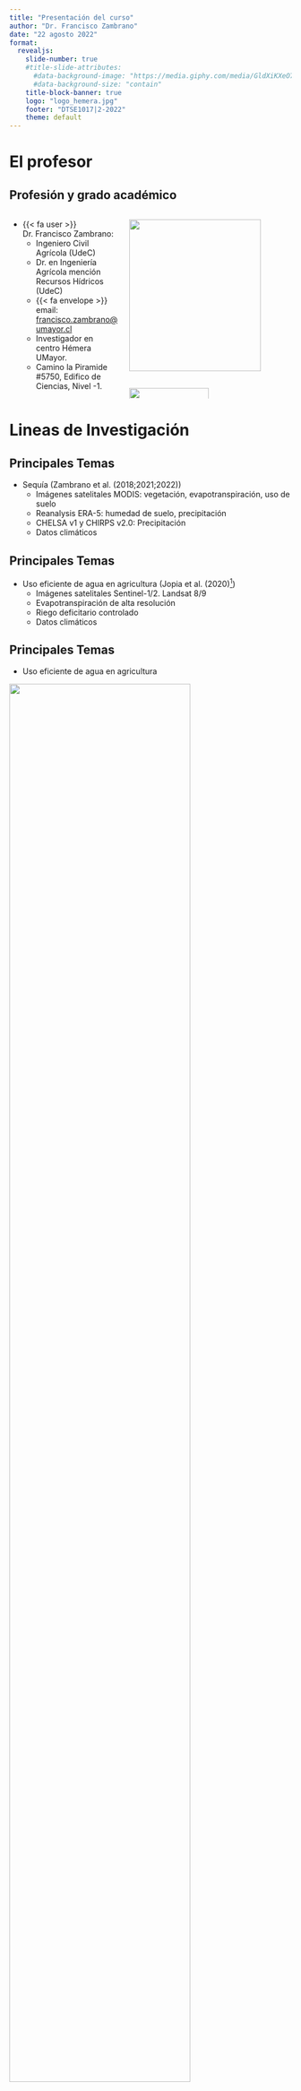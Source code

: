 ```yaml
---
title: "Presentación del curso"
author: "Dr. Francisco Zambrano"
date: "22 agosto 2022"
format: 
  revealjs:
    slide-number: true
    #title-slide-attributes: 
      #data-background-image: "https://media.giphy.com/media/GldXiKXeO7hpczEHxt/giphy.gif"
      #data-background-size: "contain"
    title-block-banner: true
    logo: "logo_hemera.jpg"
    footer: "DTSE1017|2-2022"
    theme: default
---
```


# El profesor {background-color="lightblue"}

## Profesión y grado académico {.smaller}

::: columns
::: {.column width="40%"}
::: incremental
-   {{< fa user >}} Dr. Francisco Zambrano:
    -   Ingeniero Civil Agrícola (UdeC)
    -   Dr. en Ingeniería Agrícola mención Recursos Hídricos (UdeC)
    -   {{< fa envelope >}} email: [francisco.zambrano\@umayor.cl](mailto:francisco.zambrano@umayor.cl)
    -   Investigador en centro Hémera UMayor.
    -   Camino la Piramide #5750, Edifico de Ciencias, Nivel -1.
:::
:::

::: {.column width="60%"}
::: r-stack
![](../img/google-scholar1.png){.fragment align="center" width="90%"} ![](../img/google-scholar2.png){.fragment align="center" width="70%" height="250"}
:::
:::
:::

# Lineas de Investigación {background-color="orange"}

##  {background-image="https://media.giphy.com/media/1hBVgVAst7sZAQRdWl/giphy.gif" background-size="contain"}

## Principales Temas

::: incremental
-   Sequía (Zambrano et al. (2018;2021;2022))
    -   Imágenes satelitales MODIS: vegetación, evapotranspiración, uso de suelo
    -   Reanalysis ERA-5: humedad de suelo, precipitación
    -   CHELSA v1 y CHIRPS v2.0: Precipitación
    -   Datos climáticos
:::

##  {background-image="../img/map_study_area_join.png" background-size="contain"}

##  {background-image="../img/map_zcNDVI_ts.png" background-size="contain"}

## Principales Temas

-   Uso eficiente de agua en agricultura (Jopia et al. (2020)[^1])
    -   Imágenes satelitales Sentinel-1/2. Landsat 8/9
    -   Evapotranspiración de alta resolución
    -   Riego deficitario controlado
    -   Datos climáticos

[^1]: Jopia, A.; Zambrano, F.; Pérez-Martínez, W.; Vidal-Páez, P.; Molina, J.; de la Hoz Mardones, F. Time-Series of Vegetation Indices (VNIR/SWIR) Derived from Sentinel-2 (A/B) to Assess Turgor Pressure in Kiwifruit. ISPRS Int. J. Geo-Inf. 2020, 9, 641. https://doi.org/10.3390/ijgi9110641

## Principales Temas

-   Uso eficiente de agua en agricultura

![](../img/wue1_satelite.png){width="80%" fig-align="center"}

## Principales Temas

-   Uso eficiente de agua en agricultura

![](../img/wue2_satelite.png){width="80%" fig-align="center"}

## Principales Temas

-   Monitoreo de fenología y estimación de producción (trigo y maíz)
    -   Imagenes satelitales Sentinel-2
    -   Derivación de índices espectrales
    -   Cálculo de índice de área foliar (LAI)
    -   Muestreo de biomasa vegetal

## Principales Temas

-   Monitoreo de fenología y estimación de producción

![](../img/map_study_chile_globe_H_VB.png){width="80%" fig-align="center"}

## Principales Temas

-   Monitoreo de fenología y estimación de producción

![](../img/fenolgia_indices_temporada.png){width="80%" fig-align="center"}

# Proyectos {background-color="lightblue"}

## Director: {.smaller}

1.  Fondecyt de Iniciación `N°11190360` (ANID)
    -   `Título:` The impact of weather variability on wheat and maize production: an improved early warning model for agricultural drought
    -   `Monto:` \~100 \$MM
    -   `Periodo:` 2019-2023

::: {layout-nrow="1"}
![](../img/fondecyt_ini1.jpeg){width="200"} ![](../img/fondecyt_ini2.jpeg){width="200"} ![](../img/fondecyt_ini3.jpeg){width="200"} ![](../img/fondecyt_ini5.jpeg){width="200"} ![](../img/fondecyt_ini6.jpeg){width="200"}
:::

## Director: {.smaller}

2.  Fondef Idea `ID21|10297` (ANID)
    -   `Título:` SatOri: Sistema Satelital para Optimización de Riego
    -   `Monto:` \~200 \$MM
    -   `Periodo:` 2022-2024

::: {layout-nrow="2"}
![](../img/fondef_idea1.jpeg){width="200"} ![](../img/fondef_idea2.jpeg){width="200"} ![](../img/fondef_idea3.jpeg){width="200"} ![](../img/fondef_idea4.jpeg){width="200"}
:::

## Director: {.smaller}

3.  Fondo Estrategíco en Sequía `FSEQ210022` (ANID)
    -   `Título:` A multi-scale drought observatory for Chile: an early warning system to mitigate agricultural and ecological impacts
    -   `Monto:` \~300 \$MM
    -   `Periodo:` 2022-2023

::: {layout-nrow="1"}
![](../img/visita_dirk1.jpeg){width="300"} ![](../img/visita_dirk4.jpeg){width="200"} ![](../img/visita_anton2.jpeg){width="200"} ![](../img/visita_anton3.jpeg){width="200"}
:::

## Otras colaboraciones en proyectos {.smaller}

-   `Fondecyt regular:` MULTIVARIATE DROUGHT MONITOR SYSTEM: BIOPHYSICAL MODELLING, REMOTE SENSING AND HYDROCLIMATIC INFORMATION FOR DROUGHT ANALYISIS AND FORECASTING IN AGRICULTURE.
    -   `Institución:` Universidad Católica
    -   `Periodo:` 2021-2024
    -   `Inv. Responsable:` Dr. Francisco Meza
-   `Anillo`: Modeling of Epigenetic Gene Regulatory Networks in sweet cherry floral buds in response to differential seasonal climate conditions
    -   `Institución:` Universidad Mayor
    -   `Periodo:` 2021-2024
    -   `Inv. Responsable:` Dra. Andrea Miyasaka

# Descripción del Curso {background-color="green"}

## Objetivos

::: incremental
-   Que los alumnos logren adquirir las habilidades para transformar un set de datos bruto a un set de datos ordenado mediante operaciones de análisis de datos con el `software R`.

-   Realizar visualizaciones que permitan identificar patrones.

-   Puedan desarrollar funciones avanzadas de análisis de datos con el `software R`
:::

## Metodología

-   Clases teóricas con ejemplos

-   Talleres en computador utilizando `R` y la IDE `RStudio`

## Horario {.smaller}

::: incremental
-   Lunes 11:00-12:20 (Sala MNSS-605)
-   Miércoles 14:00-15:20 (Sala MNSS-605)
-   Viernes 14:00-16:20 Sala HHLI-209 (Sala MALI-207)
:::

## Evaluaciones

-   Talleres (50%)
-   Trabajo Final (50%)
    -   6 talleres

## Revisemos el programa

## Ausencia semana 29 agosto - 2 septiembre

```r
#| echo: false
knitr::include_url({"https://opengeohub.org/summer-school/siegburg-2022/"})
```

## Recursos para aprender {.smaller}

::: incremental
-   R
    -   [SWIRL](https://swirlstats.com/)
    -   [Quick-R](https://www.statmethods.net/)
-   Libros R-Spatial
    -   [R para Ciencia de Datos](https://es.r4ds.hadley.nz)
    -   [The art of R programming](https://diytranscriptomics.com/Reading/files/The%20Art%20of%20R%20Programming.pdf)
:::
